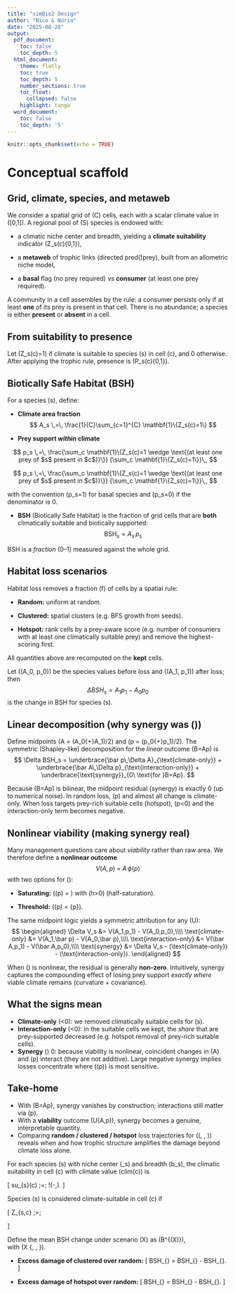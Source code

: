 ```yaml
---
title: "simBio2 Design"
author: "Nico & Núria"
date: "2025-08-28"
output:
  pdf_document:
    toc: false
    toc_depth: 5
  html_document:
    theme: flatly
    toc: true
    toc_depth: 5
    number_sections: true
    toc_float:
      collapsed: false
    highlight: tango
  word_document:
    toc: false
    toc_depth: '5'
---
```


```r
knitr::opts_chunk$set(echo = TRUE)
```

# Conceptual scaffold

## Grid, climate, species, and metaweb

We consider a spatial grid of \(C\) cells, each with a scalar climate value in \([0,1]\). A regional pool of \(S\) species is endowed with:

- a climatic niche center and breadth, yielding a **climate suitability** indicator \(Z_s(c)\in\{0,1\}\),

- a **metaweb** of trophic links (directed pred\(\to\)prey), built from an allometric niche model,

- a **basal** flag (no prey required) vs **consumer** (at least one prey required).

A community in a cell assembles by the rule: a consumer persists only if at least **one** of its prey is present in that cell. There is no abundance; a species is either **present** or **absent** in a cell.

## From suitability to presence

Let \(Z_s(c)=1\) if climate is suitable to species \(s\) in cell \(c\), and 0 otherwise. After applying the trophic rule, presence is \(P_s(c)\in\{0,1\}\).

## Biotically Safe Habitat (BSH)

For a species \(s\), define:

- **Climate area fraction**
$$
A_s \,=\, \frac{1}{C}\sum_{c=1}^{C} \mathbf{1}\{Z_s(c)=1\}
$$

- **Prey support *within* climate**

$$
p_s \,=\, \frac{\sum_c \mathbf{1}\{Z_s(c)=1 \wedge \text{(at least one prey of $s$ present in $c$)}\}}
{\sum_c \mathbf{1}\{Z_s(c)=1\}}\,,
$$

$$
p_s \,=\, \frac{\sum_c \mathbf{1}\{Z_s(c)=1 \wedge \text{(at least one prey of $s$ present in $c$)}\}}
{\sum_c \mathbf{1}\{Z_s(c)=1\}}\,,
$$

with the convention \(p_s=1\) for basal species and \(p_s=0\) if the denominator is 0.

- **BSH** (Biotically Safe Habitat) is the fraction of grid cells that are **both** climatically suitable and biotically supported:
$$
\text{BSH}_s = A_s\,p_s
$$

BSH is a *fraction* (0–1) measured against the whole grid.

## Habitat loss scenarios

Habitat loss removes a fraction \(f\) of cells by a spatial rule:

- **Random:** uniform at random.

- **Clustered:** spatial clusters (e.g. BFS growth from seeds).

- **Hotspot:** rank cells by a prey-aware score (e.g. number of consumers with at least one climatically suitable prey) and remove the highest-scoring first.

All quantities above are recomputed on the **kept** cells.

Let \((A_0, p_0)\) be the species values before loss and \((A_1, p_1)\) after loss; then
$$
\Delta BSH_s = A_1 p_1 - A_0 p_0
$$
is the change in BSH for species \(s\).

## Linear decomposition (why synergy was \(\approx 0\))

Define midpoints \(\bar A = (A_0{+}A_1)/2\) and \(\bar p = (p_0{+}p_1)/2\). The symmetric (Shapley-like) decomposition for the *linear* outcome \(B=Ap\) is
$$
\Delta BSH_s
= \underbrace{\bar p\,\Delta A}_{\text{climate-only}}
+ \underbrace{\bar A\,\Delta p}_{\text{interaction-only}}
+ \underbrace{\text{synergy}}_{0\ \text{for }B=Ap}.
$$

Because \(B=Ap\) is bilinear, the midpoint residual (synergy) is exactly 0 (up to numerical noise). In random loss, \(\Delta p\approx 0\) and almost all change is climate-only. When loss targets prey-rich suitable cells (hotspot), \(\Delta p<0\) and the interaction-only term becomes negative.

## Nonlinear viability (making synergy real)

Many management questions care about *viability* rather than raw area. We therefore define a **nonlinear outcome**
$$
V(A,p) \;=\; A\,\phi(p)
$$
with two options for \(\phi\):

- **Saturating:** \(\phi(p) = \frac{p}{p+h}\) with \(h>0\) (half-saturation).

- **Threshold:** \(\phi(p) = \mathbf{1}\{p\geq \rho\}\).

The same midpoint logic yields a symmetric attribution for any \(U\):
$$
\begin{aligned}
\Delta V_s &= V(A_1,p_1) - V(A_0,p_0),\\\\
\text{climate-only} &= V(A_1,\bar p) - V(A_0,\bar p),\\\\
\text{interaction-only} &= V(\bar A,p_1) - V(\bar A,p_0),\\\\
\text{synergy} &= \Delta V_s - (\text{climate-only}) - (\text{interaction-only}).
\end{aligned}
$$

When \(\phi\) is nonlinear, the residual is generally **non-zero**. Intuitively, synergy captures the compounding effect of losing prey support *exactly where* viable climate remains (curvature + covariance).

## What the signs mean

- **Climate-only** (<0): we removed climatically suitable cells for \(s\).
- **Interaction-only** (<0): in the suitable cells we kept, the *share* that are prey-supported decreased (e.g. hotspot removal of prey-rich suitable cells).
- **Synergy** \(\neq\) 0: because viability is nonlinear, coincident changes in \(A\) and \(p\) interact (they are not additive). Large negative synergy implies losses concentrate where \(\phi(p)\) is most sensitive.

## Take-home

- With \(B=Ap\), synergy vanishes by construction; interactions still matter via \(\Delta p\).
- With a **viability** outcome \(U(A,p)\), synergy becomes a genuine, interpretable quantity.
- Comparing **random / clustered / hotspot** loss trajectories for \((\text{climate}, \text{interaction}, \text{synergy})\) reveals when and how trophic structure amplifies the damage beyond climate loss alone.


For each species \(s\) with niche center \(\mu_s\) and breadth \(b_s\), the climatic suitability in cell \(c\) with climate value \(clim(c)\) is

\[
su_{s}(c) \;=\; \exp\!\left(-\,\frac{(clim(c)-\mu_s)^2}{2\,b_s^2}\right).
\]

Species \(s\) is considered climate-suitable in cell \(c\) if

\[
Z_{s,c} \;=\;
\begin{cases}
1, & su_{s}(c) \;\geq\; \tau, \\
0, & \text{otherwise}.
\end{cases}
\]

Define the mean BSH change under scenario \(X\) as \(\Delta B^{(X)}\),  
with \(X \in \{\text{random}, \text{clustered}, \text{hotspot}\}\).

- **Excess damage of clustered over random:**
\[
\Delta BSH_{\text{clust-rand}}
= \Delta BSH_{\text{clustered}} - \Delta BSH_{\text{random}}.
\]

- **Excess damage of hotspot over random:**
\[
\Delta BSH_{\text{hotspot-rand}}
= \Delta BSH_{\text{hotspot}} - \Delta BSH_{\text{random}}.
\]


